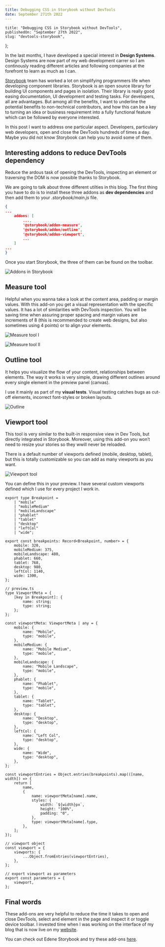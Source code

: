 ```yaml
---
title: Debugging CSS in Storybook without DevTools
date: September 271th 2022
---
```


	title: "Debugging CSS in Storybook without DevTools",
	publishedOn: "September 27th 2022",
	slug: "devtools-storybook",
};

In the last months, I have developed a special interest in **Design Systems**. Design Systems are now part of my web development carrer so I am continously reading different articles and following companies at the forefront to learn as much as I can.

[Storybook](https://storybook.js.org/) team has worked a lot on simplifying programmers life when developing component libraries. Storybook is an open source library for building UI components and pages in isolation. Their library is really good easing documentation, UI development and testing tasks. For developers, all are advantages. But among all the benefits, I want to underline the potential benefits to non-technical contributors, and how this can be a key to turning an idea or business requirement into a fully functional feature which can be followed by everyone interested.

In this post I want to address one particular aspect. Developers, particulary web developers, open and close the DevTools hundreds of times a day. Maybe you did not know Storybook can help you to avoid some of them.

## Interesting addons to reduce DevTools dependency

Reduce the ardous task of opening the DevTools, inspecting an element or traversing the DOM is now possible thanks to Storybook.

We are going to talk about three different utilties in this blog. The first thing you have to do is to install these three addons as **dev dependencies** and then add them to your _.storybook/main.js_ file.

```json
{
...
	addons: [
		...,
		'@storybook/addon-measure',
		'@storybook/addon/outline',
		'@storybook/addon-viewport',
		...
	]
...
}
```

Once you start Storybook, the three of them can be found on the toolbar.

![Addons in Storybook](/blogs/devtools-storybook/schema.png)

## Measure tool

Helpful when you wanna take a look at the content area, padding or margin values. With this add-on you get a visual representation with the specific values. It has a lot of similarities with DevTools inspection. You will be saving time when assuring proper spacing and margin values are increments of 8 (this is recommended to create web designs, but also sometimes using 4 points) or to align your elements.

![Measure tool I](/blogs/devtools-storybook/measure.png)

![Measure tool II](/blogs/devtools-storybook/spacing-margin.png)

## Outline tool

It helps you visualize the flow of your content, relationships between elements. The way it works is very simple, drawing different outlines around every single element in the preview panel (canvas).

I use it mainly as part of my **visual tests**. Visual testing catches bugs as cut-off elements, incorrect font-styles or broken layouts.

![Outline](/blogs/devtools-storybook/outline.png)

## Viewport tool

This tool is very similar to the built-in responsive view in Dev Tools, but directly integrated in Storybook. Moreover, using this add-on you won’t need to resize your stories so they wwill never be reloaded.

There is a default number of viewports defined (mobile, desktop, tablet), but this is totally customizable so you can add as many viewports as you want.

![Viewport tool](/blogs/devtools-storybook/viewport.png)

You can define this in your preview. I have several custom viewports defined which I use for every project I work in.

```tsx
export type Breakpoint =
	| "mobile"
	| "mobileMedium"
	| "mobileLandscape"
	| "phablet"
	| "tablet"
	| "desktop"
	| "leftCol"
	| "wide";

export const breakpoints: Record<Breakpoint, number> = {
	mobile: 320,
	mobileMedium: 375,
	mobileLandscape: 480,
	phablet: 660,
	tablet: 768,
	desktop: 980,
	leftCol: 1140,
	wide: 1300,
};

// preview.ts
type ViewportMeta = {
	[key in Breakpoint]: {
		name: string;
		type: string;
	};
};

const viewportMeta: ViewportMeta | any = {
	mobile: {
		name: "Mobile",
		type: "mobile",
	},
	mobileMedium: {
		name: "Mobile Medium",
		type: "mobile",
	},
	mobileLandscape: {
		name: "Mobile Landscape",
		type: "mobile",
	},
	phablet: {
		name: "Phablet",
		type: "mobile",
	},
	tablet: {
		name: "Tablet",
		type: "tablet",
	},
	desktop: {
		name: "Desktop",
		type: "desktop",
	},
	leftCol: {
		name: "Left Col",
		type: "desktop",
	},
	wide: {
		name: "Wide",
		type: "desktop",
	},
};

const viewportEntries = Object.entries(breakpoints).map(([name, width]) => {
	return [
		name,
		{
			name: viewportMeta[name].name,
			styles: {
				width: `${width}px`,
				height: "100%",
				padding: "0",
			},
			type: viewportMeta[name].type,
		},
	];
});

// viewport object
const viewport = {
	viewports: {
		...Object.fromEntries(viewportEntries),
	},
};

// export viewport as parameters
export const parameters = {
	viewport,
};
```

## Final words

These add-ons are very helpful to reduce the time it takes to open and close DevTools, select and element in the page and inspect it or toggle device toolbar. I invested time when I was working on the interface of my blog that is now live on my [website](https://alvarolosada.com/blog).

You can check out Edene Storybook and try these add-ons [here](https://master--62ed74f612c78f7bbe13743e.chromatic.com).
